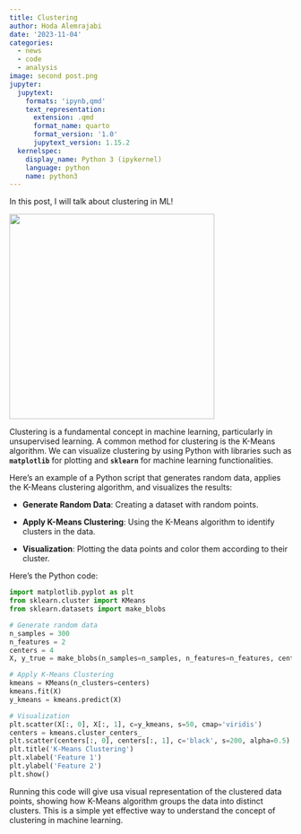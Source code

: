 ```yaml
---
title: Clustering
author: Hoda Alemrajabi
date: '2023-11-04'
categories:
  - news
  - code
  - analysis
image: second post.png
jupyter:
  jupytext:
    formats: 'ipynb,qmd'
    text_representation:
      extension: .qmd
      format_name: quarto
      format_version: '1.0'
      jupytext_version: 1.15.2
  kernelspec:
    display_name: Python 3 (ipykernel)
    language: python
    name: python3
---
```


In this post, I will talk about clustering in ML!

![](second post.png){width="366"}

Clustering is a fundamental concept in machine learning, particularly in unsupervised learning. A common method for clustering is the K-Means algorithm. We can visualize clustering by using Python with libraries such as **`matplotlib`** for plotting and **`sklearn`** for machine learning functionalities.

Here's an example of a Python script that generates random data, applies the K-Means clustering algorithm, and visualizes the results:

-   **Generate Random Data**: Creating a dataset with random points.

-   **Apply K-Means Clustering**: Using the K-Means algorithm to identify clusters in the data.

-   **Visualization**: Plotting the data points and color them according to their cluster.

Here's the Python code:

```python
import matplotlib.pyplot as plt
from sklearn.cluster import KMeans
from sklearn.datasets import make_blobs

# Generate random data
n_samples = 300
n_features = 2
centers = 4
X, y_true = make_blobs(n_samples=n_samples, n_features=n_features, centers=centers)

# Apply K-Means Clustering
kmeans = KMeans(n_clusters=centers)
kmeans.fit(X)
y_kmeans = kmeans.predict(X)

# Visualization
plt.scatter(X[:, 0], X[:, 1], c=y_kmeans, s=50, cmap='viridis')
centers = kmeans.cluster_centers_
plt.scatter(centers[:, 0], centers[:, 1], c='black', s=200, alpha=0.5)
plt.title('K-Means Clustering')
plt.xlabel('Feature 1')
plt.ylabel('Feature 2')
plt.show()
```

Running this code will give usa visual representation of the clustered data points, showing how K-Means algorithm groups the data into distinct clusters. This is a simple yet effective way to understand the concept of clustering in machine learning.
